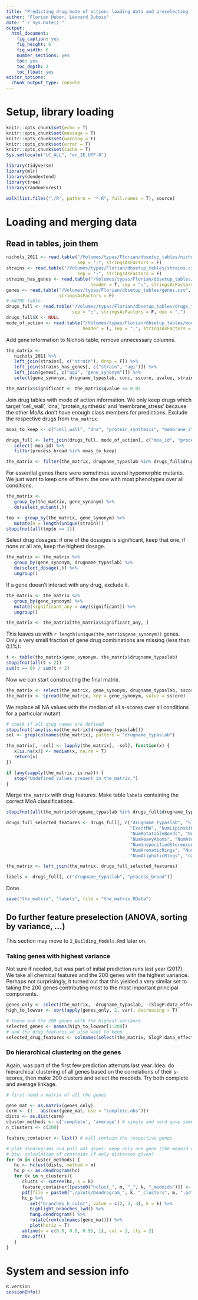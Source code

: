 ```yaml
---
title: "Predicting drug mode of action: loading data and preselecting features"
author: "Florian Huber, Léonard Dubois"
date: "`r Sys.Date()`"
output:
  html_document:
    fig_caption: yes
    fig_height: 6
    fig_width: 6
    number_sections: yes
    toc: yes
    toc_depth: 2
    toc_float: yes
editor_options: 
  chunk_output_type: console
---
```


# Setup, library loading

```r
knitr::opts_chunk$set(echo = T)
knitr::opts_chunk$set(message = T)
knitr::opts_chunk$set(warning = F)
knitr::opts_chunk$set(error = T)
knitr::opts_chunk$set(cache = T)
Sys.setlocale("LC_ALL", "en_IE.UTF-8")

library(tidyverse)
library(mlr)
library(dendextend)
library(tree)
library(randomForest)

walk(list.files("./R", pattern = "*.R", full.names = T), source)
```


# Loading and merging data

## Read in tables, join them

```r
nichols_2011 <- read.table("/Volumes/typas/Florian/dbsetup_tables/nichols_2011.csv", header = T, 
                           sep = ";", stringsAsFactors = F)
strains <- read.table("/Volumes/typas/Florian/dbsetup_tables/strains.csv", header = T, 
                           sep = ";", stringsAsFactors = F)
strains_has_genes <- read.table("/Volumes/typas/Florian/dbsetup_tables/strains_has_genes.csv", 
                                header = T, sep = ";", stringsAsFactors = F)
genes <- read.table("/Volumes/typas/Florian/dbsetup_tables/genes.csv", header = T, sep = ";", 
                    stringsAsFactors = F)
# KNIME table
drugs_full <- read.table("/Volumes/typas/Florian/dbsetup_tables/drugs_full.csv", header = T, 
                         sep = ";", stringsAsFactors = F, dec = ",")
drugs_full$X <- NULL
mode_of_action <- read.table("/Volumes/typas/Florian/dbsetup_tables/mode_of_action.csv", 
                             header = T, sep = ";", stringsAsFactors = F)
```

Add gene information to Nichols table, remove unnecessary columns.

```r
the_matrix <- 
   nichols_2011 %>%
   left_join(strains[, c("strain"), drop = F]) %>%
   left_join(strains_has_genes[, c("strain", "ugi")]) %>%
   left_join(genes[, c("ugi", "gene_synonym")]) %>%
   select(gene_synonym, drugname_typaslab, conc, sscore, qvalue, strain)

the_matrix$significant <- the_matrix$qvalue <= 0.05
```

Join drug tables with mode of action information. We only keep drugs which target 'cell_wall', 
'dna', 'protein_synthesis' and 'membrane_stress' because the other MoAs don't have enough class 
members for predictions. Exclude the respective drugs from `the_matrix`. 

```r
moas_to_keep <- c("cell_wall", "dna", "protein_synthesis", "membrane_stress")

drugs_full <- left_join(drugs_full, mode_of_action[, c("moa_id", "process_broad")]) %>%
   select(-moa_id) %>% 
   filter(process_broad %in% moas_to_keep)

the_matrix <- filter(the_matrix, drugname_typaslab %in% drugs_full$drugname_typaslab)
```

For essential genes there were sometimes several hypomorphic mutants. We just want to keep one of 
them: the one with most phenotypes over all conditions.

```r
the_matrix <- 
   group_by(the_matrix, gene_synonym) %>%
   do(select_mutant(.))

tmp <- group_by(the_matrix, gene_synonym) %>% 
   mutate(n = length(unique(strain)))
stopifnot(all(tmp$n == 1))
```


Select drug dosages: if one of the dosages is significant, keep that one, if none or all are, keep 
the highest dosage. 

```r
the_matrix <- the_matrix %>%
   group_by(gene_synonym, drugname_typaslab) %>%
   do(select_dosage(.)) %>%
   ungroup()
```

If a gene doesn't interact with any drug, exclude it.

```r
the_matrix <- the_matrix %>%
   group_by(gene_synonym) %>% 
   mutate(significant_any = any(significant)) %>%
   ungroup()

the_matrix <- the_matrix[the_matrix$significant_any, ]
```

This leaves us with `r length(unique(the_matrix$gene_synonym))` genes. Only a very small fraction 
of gene drug combinations are missing (less than 0.1%):

```r
t <- table(the_matrix$gene_synonym, the_matrix$drugname_typaslab)
stopifnot(all(t < 2))
sum(t == 0) / sum(t < 2)
```

Now we can start constructing the final matrix. 

```r
the_matrix <- select(the_matrix, gene_synonym, drugname_typaslab, sscore)
the_matrix <- spread(the_matrix, key = gene_synonym, value = sscore)
```

We replace all NA values with the median of all s-scores over all conditions for a particular 
mutant. 

```r
# check if all drug names are defined 
stopifnot(!any(is.na(the_matrix$drugname_typaslab)))
sel <- grep(colnames(the_matrix), pattern = "drugname_typaslab")

the_matrix[, -sel] <- lapply(the_matrix[, -sel], function(x) {
   x[is.na(x)] <- median(x, na.rm = T)
   return(x)
})

if (any(sapply(the_matrix, is.na))) {
   stop("Undefined values present in the_matrix.")
}
```

Merge `the_matrix` with drug features. Make table `labels` containing the correct MoA 
classifications. 

```r
stopifnot(all(the_matrix$drugname_typaslab %in% drugs_full$drugname_typaslab))

drugs_full_selected_features <- drugs_full[, c("drugname_typaslab", "SlogP", "LabuteASA", "TPSA", 
                                               "ExactMW", "NumLipinskiHBA", "NumLipinskiHBD", 
                                               "NumRotatableBonds", "NumAmideBonds", "NumHeteroAtoms", 
                                               "NumHeavyAtoms", "NumAtoms", "NumStereocenters", 
                                               "NumUnspecifiedStereocenters", "NumRings", 
                                               "NumAromaticRings", "NumSaturatedRings", 
                                               "NumAliphaticRings", "data_effective_rotor_count")]

the_matrix <- left_join(the_matrix, drugs_full_selected_features)

labels <- drugs_full[, c("drugname_typaslab", "process_broad")]
```

Done. 

```r
save("the_matrix", "labels", file = "the_matrix.RData")
```


## Do further feature preselection (ANOVA, sorting by variance, ...)

This section may move to `2_Building_Models.Rmd` later on. 


### Taking genes with highest variance

Not sure if needed, but was part of initial prediction runs last year (2017). We take all chemical 
features and the 200 genes with the highest variance. Perhaps not surprisingly, it turned out that 
this yielded a very similar set to taking the 200 genes contributing most to the most important 
principal components. 

```r
genes_only <- select(the_matrix, -drugname_typaslab, -(SlogP:data_effective_rotor_count))
high_to_lowvar <- sort(apply(genes_only, 2, var), decreasing = T)

# these are the 200 genes with the highest variance
selected_genes <- names(high_to_lowvar[1:200])
# and the drug features we also want to keep 
selected_drug_features <- colnames(select(the_matrix, SlogP:data_effective_rotor_count))
```


### Do hierarchical clustering on the genes

Again, was part of the first few prediction attempts last year. Idea: do hierarchical clustering of 
all genes based on the correlations of their s-scores, then make 200 clusters and select the 
medoids. Try both complete and average linkage. 

```r
# first need a matrix of all the genes

gene_mat <- as.matrix(genes_only)
corm <- (1 - abs(cor(gene_mat, use = "complete.obs")))
dists <- as.dist(corm)
cluster_methods <- c('complete', 'average') # single and ward gave some C stack error
n_clusters <- c(200)

feature_container <- list() # will contain the respective genes 

# plot dendrograms and pull out genes: keep only one gene (the medoid of each cluster)
# btw: calculation of centroids if only distances given?
for (m in cluster_methods) {
   hc <- hclust(dists, method = m)
   hc_p <- as.dendrogram(hc)
   for (k in n_clusters){
      clusts <- cutree(hc, k = k)
      feature_container[[paste0("hclust_", m, "_", k, "_medoids")]] <- retrieve_medoids(clusts, corm)
      pdf(file = paste0("./plots/Dendrogram_", k, "_clusters", m, ".pdf"), width = 200, height = 1000)
      hc_p %>%
         set("branches_k_color", value = c(2, 3, 4), k = k) %>%
         highlight_branches_lwd() %>%
         hang.dendrogram() %>%
         rotate(rev(colnames(gene_mat))) %>%
         plot(horiz = T)
      abline(v = c(0.8, 0.9, 0.95, 1), col = 2, lty = 2)
      dev.off()
   }
}
```






# System and session info

```r
R.version
sessionInfo()
```

